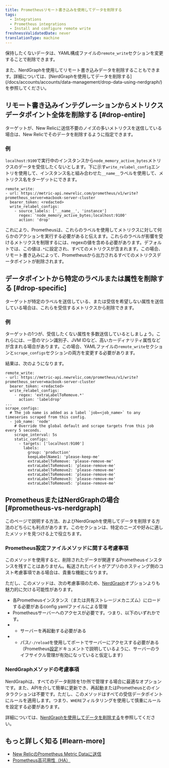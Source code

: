 ```yaml
---
title: Prometheusリモート書き込みを使用してデータを削除する
tags:
  - Integrations
  - Prometheus integrations
  - Install and configure remote write
freshnessValidatedDate: never
translationType: machine
---
```


保持したくないデータは、YAML構成ファイルの`remote_write`セクションを変更することで削除できます。

<Callout variant="tip">
  また、NerdGraphを使用してリモート書き込みデータを削除することもできます。詳細については、[NerdGraphを使用してデータを削除する](/docs/accounts/accounts/data-management/drop-data-using-nerdgraph/)を参照してください。
</Callout>

## リモート書き込みインテグレーションからメトリクスデータポイント全体を削除する [#drop-entire]

ターゲットが、New Relicに送信不要のノイズの多いメトリクスを送信している場合は、New Relicでそのデータを削除するように指定できます。

### 例

`localhost:9100`で実行中のインスタンスから`node_memory_active_bytes`メトリクスのデータを受信したくないとします。下に示す`write_relabel_config`エントリを使用して、インスタンス名と組み合わせた`__name__`ラベルを使用して、メトリクス名をターゲットにできます。

```
remote_write:
- url: https://metric-api.newrelic.com/prometheus/v1/write?prometheus_server=macbook-server-cluster
  bearer_token: <redacted>
  write_relabel_configs:
    - source_labels: ['__name__', 'instance']
      regex: 'node_memory_active_bytes;localhost:9100'
      action: 'drop'
```

これにより、Prometheusは、これらのラベルを使用してメトリクスに対して何らかのアクションを実行する必要があると伝えます。これらのラベルが影響を受けるメトリクスを制限するには、regexの値を含める必要があります。デフォルトでは、この値は`.*`に設定され、すべてのメトリクスが含まれます。この場合、リモート書き込みによって、Prometheusから出力されるすべてのメトリクスデータポイントが削除されます。

## データポイントから特定のラベルまたは属性を削除する [#drop-specific]

ターゲットが特定のラベルを送信している、または受信を希望しない属性を送信している場合は、これらを受信するメトリクスから削除できます。

### 例

ターゲットの1つが、受信したくない属性を多数送信しているとしましょう。これらには、一意のマシン識別子、JVM IDなど、高いカーディナリティ属性などが含まれる場合があります。この場合、YAMLファイルの`remote_write`セクションと`scrape_configs`セクションの両方を変更する必要があります。

結果は、次のようになります。

```
remote_write:
- url: https://metric-api.newrelic.com/prometheus/v1/write?prometheus_server=macbook-server-cluster
  bearer_token: <redacted>
  write_relabel_configs:
    - regex: 'extraLabelToRemove.*'
      action: 'labeldrop'
...
scrape_configs:
  # The job name is added as a label `job=<job_name>` to any timeseries scraped from this config.
  - job_name: 'node'
    # Override the global default and scrape targets from this job every 5 seconds.
    scrape_interval: 5s
    static_configs:
      - targets: ['localhost:9100']
        labels:
          group: 'production'
          keepLabelName1: 'please-keep-me'
          extraLabelToRemove: 'please-remove-me'
          extraLabelToRemove1: 'please-remove-me'
          extraLabelToRemove2: 'please-remove-me'
          extraLabelToRemove4: 'please-remove-me'
          extraLabelToRemove3: 'please-remove-me'
          extraLabelToRemove5: 'please-remove-me'
```

## PrometheusまたはNerdGraphの場合 [#prometheus-vs-nerdgraph]

このページで説明する方法、およびNerdGraphを使用してデータを削除する方法のどちらにも利点があります。このセクションは、特定のニーズや好みに適したメソッドを見つける上で役立ちます。

### Prometheus設定ファイルメソッドに関する考慮事項

このメソッドを使用すると、削除されたデータが関連するPrometheusインスタンスを残すことはありません。転送されたバイトがアプリのホスティング側のコスト考慮事項である場合は、貴重な機能になります。

ただし、このメソッドは、次の考慮事項のため、[NerdGraph](/docs/accounts/accounts/data-management/drop-data-using-nerdgraph/)オプションよりも魅力的に欠ける可能性があります。

* 各Prometheusインスタンス（または共有ストレージメカニズム）にロードする必要があるconfig yamlファイルによる管理
* Prometheusサーバーへのアクセスが必要です。つまり、以下のいずれかです。
* * サーバーを再起動する必要がある
* * パス`/-/reload`を使用してポートでサーバーにアクセスする必要がある（Prometheus[設定](https://prometheus.io/docs/prometheus/latest/configuration/configuration/#configuration)ドキュメントで説明しているように、サーバーのライフサイクル管理が有効になっていると仮定します）

### NerdGraphメソッドの考慮事項

NerdGraphは、すべてのデータ削除を1か所で管理する場合に最適なオプションです。また、APIを介して簡単に更新でき、再起動またはPrometheusとのインタラクションは不要です。ただし、このメソッドはすべての受信データポイントにルールを適用します。つまり、`WHERE`フィルタリングを使用して慎重にルールを設定する必要があります。

詳細については、[NerdGraphを使用してデータを削除する](/docs/accounts/accounts/data-management/drop-data-using-nerdgraph/)を参照してください。

## もっと詳しく知る [#learn-more]

* [New RelicのPrometheus Metric Dataに送信](/docs/integrations/prometheus-integrations/get-started/send-prometheus-metric-data-new-relic/)
* [Prometheus高可用性（HA）](/docs/integrations/prometheus-integrations/install-configure/prometheus-high-availability-ha/)